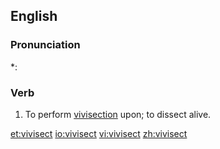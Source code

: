==English==

===Pronunciation===
*: {{rhymes|ɛkt}}

===Verb===
{{en-verb}}

# To perform [[vivisection]] upon; to dissect alive.

[[et:vivisect]]
[[io:vivisect]]
[[vi:vivisect]]
[[zh:vivisect]]